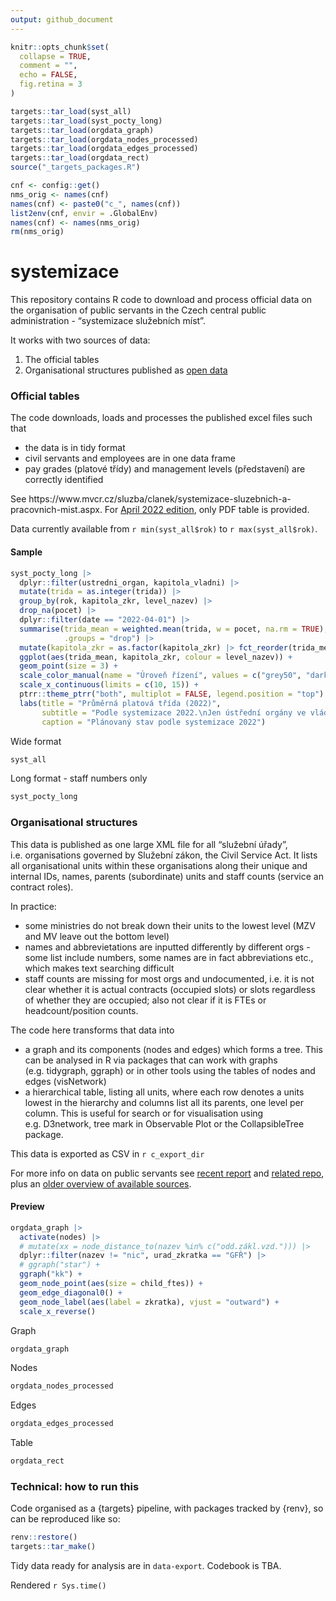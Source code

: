 ```yaml
---
output: github_document
---
```


<!-- README.md is generated from README.Rmd. Please edit that file -->

```r
knitr::opts_chunk$set(
  collapse = TRUE,
  comment = "",
  echo = FALSE,
  fig.retina = 3
)
```

```r
targets::tar_load(syst_all)
targets::tar_load(syst_pocty_long)
targets::tar_load(orgdata_graph)
targets::tar_load(orgdata_nodes_processed)
targets::tar_load(orgdata_edges_processed)
targets::tar_load(orgdata_rect)
source("_targets_packages.R")
```

```r
cnf <- config::get()
nms_orig <- names(cnf)
names(cnf) <- paste0("c_", names(cnf))
list2env(cnf, envir = .GlobalEnv)
names(cnf) <- names(nms_orig)
rm(nms_orig)
```


# systemizace

<!-- badges: start -->
<!-- badges: end -->

This repository contains R code to download and process official data on the organisation of public servants in the Czech central public administration - "systemizace služebních míst".

It works with two sources of data:

1. The official tables
2. Organisational structures published as [open data](https://data.gov.cz/datov%C3%A1-sada?iri=https%3A%2F%2Fdata.gov.cz%2Fzdroj%2Fdatov%C3%A9-sady%2F00007064%2F846439662)

### Official tables

The code downloads, loads and processes the published excel files such that

- the data is in tidy format
- civil servants and employees are in one data frame
- pay grades (platové třídy) and management levels (představení) are correctly identified

See https://www.mvcr.cz/sluzba/clanek/systemizace-sluzebnich-a-pracovnich-mist.aspx. For [April 2022 edition](https://www.mvcr.cz/sluzba/clanek/zmena-systemizace-sluzebnich-a-pracovnich-mist-s-ucinnosti-od-1-dubna-2022.aspx), only PDF table is provided.

Data currently available from `r min(syst_all$rok)` to `r max(syst_all$rok)`.

#### Sample

```r
syst_pocty_long |>
  dplyr::filter(ustredni_organ, kapitola_vladni) |>
  mutate(trida = as.integer(trida)) |>
  group_by(rok, kapitola_zkr, level_nazev) |>
  drop_na(pocet) |>
  dplyr::filter(date == "2022-04-01") |>
  summarise(trida_mean = weighted.mean(trida, w = pocet, na.rm = TRUE), 
            .groups = "drop") |>
  mutate(kapitola_zkr = as.factor(kapitola_zkr) |> fct_reorder(trida_mean, min)) |>
  ggplot(aes(trida_mean, kapitola_zkr, colour = level_nazev)) +
  geom_point(size = 3) +
  scale_color_manual(name = "Úroveň řízení", values = c("grey50", "darkblue")) +
  scale_x_continuous(limits = c(10, 15)) +
  ptrr::theme_ptrr("both", multiplot = FALSE, legend.position = "top") +
  labs(title = "Průměrná platová třída (2022)",
       subtitle = "Podle systemizace 2022.\nJen ústřední orgány ve vládních kapitolách",
       caption = "Plánovaný stav podle systemizace 2022")
```


Wide format

```r
syst_all
```

Long format - staff numbers only

```r
syst_pocty_long
```



### Organisational structures

This data is published as one large XML file for all "služební úřady", i.e. organisations governed by Služební zákon, the Civil Service Act. It lists all organisational units within these organisations along their unique and internal IDs, names, parents (subordinate) units and staff counts (service an contract roles).

In practice:

- some ministries do not break down their units to the lowest level (MZV and MV leave out the bottom level)
- names and abbrevietations are inputted differently by different orgs - some list include numbers, some names are in fact abbreviations etc., which makes text searching difficult
- staff counts are missing for most orgs and undocumented, i.e. it is not clear whether it is actual contracts (occupied slots) or slots regardless of whether they are occupied; also not clear if it is FTEs or headcount/position counts.

The code here transforms that data into

- a graph and its components (nodes and edges) which forms a tree. This can be analysed in R via packages that can work with graphs (e.g. tidygraph, ggraph) or in other tools using the tables of nodes and edges (visNetwork)
- a hierarchical table, listing all units, where each row denotes a units lowest in the hierarchy and columns list all its parents, one level per column. This is useful for search or for visualisation using e.g. D3network, tree mark in Observable Plot or the CollapsibleTree package.

This data is exported as CSV in `r c_export_dir`

For more info on data on public servants see [recent report](https://idea.cerge-ei.cz/zpravy/statni-zamestnanci-a-urednici-kde-pracuji-a-za-kolik) and [related repo](https://github.com/dan-bart/urednici_2021), plus an [older overview of available sources](https://petrbouchal.xyz/urednici/).

#### Preview

```r
orgdata_graph |>
  activate(nodes) |>
  # mutate(xx = node_distance_to(nazev %in% c("odd.zákl.vzd."))) |>
  dplyr::filter(nazev != "nic", urad_zkratka == "GFŘ") |>
  # ggraph("star") +
  ggraph("kk") +
  geom_node_point(aes(size = child_ftes)) +
  geom_edge_diagonal0() +
  geom_node_label(aes(label = zkratka), vjust = "outward") +
  scale_x_reverse()
```


Graph

```r
orgdata_graph
```

Nodes

```r
orgdata_nodes_processed
```

Edges

```r
orgdata_edges_processed
```

Table

```r
orgdata_rect
```



### Technical: how to run this

Code organised as a {targets} pipeline, with packages tracked by {renv}, so can be reproduced like so:

```r
renv::restore()
targets::tar_make()
```

Tidy data ready for analysis are in `data-export`. Codebook is TBA.

Rendered `r Sys.time()`
